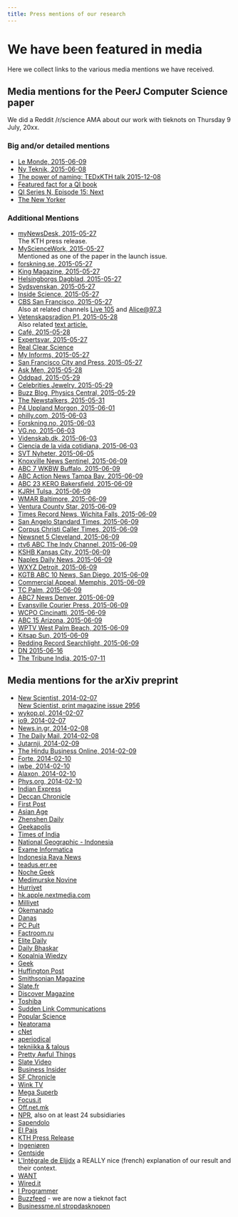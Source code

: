 ```yaml
---
title: Press mentions of our research
---
```


# We have been featured in media

Here we collect links to the various media mentions we have received.

## Media mentions for the PeerJ Computer Science paper

We did a Reddit /r/science AMA about our work with tieknots on Thursday 9 July, 20xx.

### Big and/or detailed mentions

-   [Le Monde, 2015-06-09](http://www.lemonde.fr/sciences/article/2015/06/09/la-topologie-du-n-ud-de-cravate_4650191_1650684.html)
-   [Ny Teknik, 2015-06-08](http://www.nyteknik.se/tekniknyheter/article3912366.ece)
-   [The power of naming: TEDxKTH talk 2015-12-08](https://www.youtube.com/watch?v=2pey8HS7JT8)
-   [Featured fact for a QI book](http://www.amazon.com/411-Facts-Knock-You-Sideways/dp/0571317774/ref=sr_1_1?ie=UTF8&qid=1433964846&sr=8-1&keywords=1411+qi+facts+to+knock+you+sideways&pebp=1433964850463&perid=04C1896288934A879AE5)
-   [QI Series N, Episode 15: Next](https://www.comedy.co.uk/tv/qi/episodes/14/15/)
-   [The New Yorker](https://www.newyorker.com/culture/annals-of-inquiry/the-man-who-invented-fifteen-hundred-necktie-knots)

### Additional Mentions

-   [myNewsDesk, 2015-05-27](http://www.mynewsdesk.com/se/kth/pressreleases/266-682-saett-att-knyta-din-slips-1167764)\
    The KTH press release.
-   [MyScienceWork, 2015-05-27](https://www.mysciencework.com/news/12069/the-first-peerj-computer-science-articles-have-arrived)\
    Mentioned as one of the paper in the launch issue.
-   [forskning.se, 2015-05-27](http://forskning.se/nyheterfakta/nyheter/pressmeddelanden/266682sattattknytadinslips.5.776bfdfd14d77ad8fcc3d3.html)
-   [King Magazine, 2015-05-27](http://www.kingmagazine.se/artiklar/nyheter/20150527/266-682-satt-att-knyta-din-slips)
-   [Helsingborgs Dagblad, 2015-05-27](http://www.hd.se/nyheter/sverige/2015/05/27/266-682-satt-att-knyta-en-slips/)
-   [Sydsvenskan, 2015-05-27](http://www.sydsvenskan.se/sverige/266-682-satt-att-knyta-en-slips/)
-   [Inside Science, 2015-05-27](http://www.insidescience.org/content/24882-ways-tie-your-necktie/2891)
-   [CBS San Francisco, 2015-05-27](http://sanfrancisco.cbslocal.com/2015/05/27/the-matrix-movies-inspires-24882-ways-to-tie-your-necktie/)\
    Also at related channels [Live 105](http://live105.cbslocal.com/2015/05/27/the-matrix-movies-inspires-24882-ways-to-tie-your-necktie/) and [Alice@97.3](http://radioalice.cbslocal.com/2015/05/27/the-matrix-movies-inspires-24882-ways-to-tie-your-necktie/)
-   [Vetenskapsradion P1, 2015-05-28](http://sverigesradio.se/sida/avsnitt/549869?programid=406)\
    Also related [text article.](http://sverigesradio.se/sida/artikel.aspx?programid=406&artikel=6175794)
-   [Café, 2015-05-28](http://cafe.se/kth-forskare-har-raknat-ut-hur-manga-slipsknutar-det-finns-det-ar-fler-an-du-tror/)
-   [Expertsvar. 2015-05-27](http://expertsvar.se/pressmeddelanden/266-682-satt-att-knyta-din-slips/)
-   [Real Clear Science](http://www.realclearscience.com/articles/2015/05/28/24882_ways_to_tie_your_necktie_109241.html)
-   [My Informs, 2015-05-27](http://myinforms.com/en/a/13408281-24882-ways-to-tie-your-necktie/)
-   [San Francisco City and Press, 2015-05-27](http://sanfrancisco.cityandpress.com/node/9644030)
-   [Ask Men, 2015-05-28](http://www.askmen.com/news/fashion/how-to-tie-a-tie-266-682-different-ways.html)
-   [Oddpad, 2015-05-29](http://oddpad.com/who-knew-there-were-266682-different-ways-to-tie-a-tie/)
-   [Celebrities Jewelry, 2015-05-29](http://www.celebritiesjewelry.com/05/29/who-knew-there-were-266682-different-ways-to-tie-a-tie/)
-   [Buzz Blog, Physics Central, 2015-05-29](http://www.physicscentral.com/buzz/blog/index.cfm?postid=5127399933140089546)
-   [The Newstalkers, 2015-05-31](http://thenewstalkers.com/m/discussion?id=6450411%3ATopic%3A1629194)
-   [P4 Uppland Morgon, 2015-06-01](http://t.sr.se/1I43rLr)
-   [philly.com, 2015-06-03](http://www.philly.com/philly/news/science/24882_ways_to_tie_your_necktie.html)
-   [Forskning.no, 2015-06-03](http://forskning.no/2015/06/hvor-mange-slipsknuter-finnes-det)
-   [VG.no, 2015-06-03](http://www.vg.no/forbruker/hvor-mange-slipsknuter-finnes-det/a/23463351/)
-   [Videnskab.dk, 2015-06-03](http://videnskab.dk/kort-nyt/forskere-laver-guide-til-en-kvart-million-slipseknuder)
-   [Ciencia de la vida cotidiana, 2015-06-03](http://cienciajs.blogspot.com.es/2015/06/nudos-de-corbata.html)
-   [SVT Nyheter, 2015-06-05](http://www.svt.se/nyheter/inrikes/kth-s-slips-forskare-sa-har-manga-slipsknutar-gar-att-knyta)
-   [Knoxville News Sentinel, 2015-06-09](http://www.knoxnews.com/news/scientists-discover-24882-ways-to-tie-a-necktie)
-   [ABC 7 WKBW Buffalo, 2015-06-09](http://www.wkbw.com/news/national/scientists-discover-24882-ways-to-tie-a-necktie)
-   [ABC Action News Tampa Bay, 2015-06-09](http://www.abcactionnews.com/news/national/scientists-discover-24882-ways-to-tie-a-necktie)
-   [ABC 23 KERO Bakersfield, 2015-06-09](http://www.turnto23.com/news/scientists-discover-24882-ways-to-tie-a-necktie)
-   [KJRH Tulsa, 2015-06-09](http://www.kjrh.com/news/national/scientists-discover-24882-ways-to-tie-a-necktie)
-   [WMAR Baltimore, 2015-06-09](http://www.abc2news.com/news/national/scientists-discover-24882-ways-to-tie-a-necktie)
-   [Ventura County Star, 2015-06-09](http://www.vcstar.com/news/national/scientists-discover-24882-ways-to-tie-a-necktie)
-   [Times Record News, Wichita Falls, 2015-06-09](http://www.timesrecordnews.com/news/national/scientists-discover-24882-ways-to-tie-a-necktie)
-   [San Angelo Standard Times, 2015-06-09](http://www.gosanangelo.com/news/national/scientists-discover-24882-ways-to-tie-a-necktie)
-   [Corpus Christi Caller Times, 2015-06-09](http://www.caller.com/news/national/scientists-discover-24882-ways-to-tie-a-necktie)
-   [Newsnet 5 Cleveland, 2015-06-09](http://www.newsnet5.com/news/national/scientists-discover-24882-ways-to-tie-a-necktie)
-   [rtv6 ABC The Indy Channel, 2015-06-09](http://www.theindychannel.com/news/scientists-discover-24882-ways-to-tie-a-necktie)
-   [KSHB Kansas City, 2015-06-09](http://www.kshb.com/news/national/scientists-discover-24882-ways-to-tie-a-necktie)
-   [Naples Daily News, 2015-06-09](http://www.naplesnews.com/news/national/scientists-discover-24882-ways-to-tie-a-necktie)
-   [WXYZ Detroit, 2015-06-09](http://www.wxyz.com/news/national/scientists-discover-24882-ways-to-tie-a-necktie)
-   [KGTB ABC 10 News, San Diego, 2015-06-09](http://www.10news.com/news/national/scientists-discover-24882-ways-to-tie-a-necktie)
-   [Commercial Appeal, Memphis, 2015-06-09](http://www.commercialappeal.com/news/national/scientists-discover-24882-ways-to-tie-a-necktie)
-   [TC Palm, 2015-06-09](http://www.tcpalm.com/news/national/scientists-discover-24882-ways-to-tie-a-necktie)
-   [ABC7 News Denver, 2015-06-09](http://www.thedenverchannel.com/news/national/scientists-discover-24882-ways-to-tie-a-necktie)
-   [Evansville Courier Press, 2015-06-09](http://www.courierpress.com/news/national/scientists-discover-24882-ways-to-tie-a-necktie)
-   [WCPO Cincinatti, 2015-06-09](http://www.wcpo.com/news/national/scientists-discover-24882-ways-to-tie-a-necktie)
-   [ABC 15 Arizona, 2015-06-09](http://www.abc15.com/news/national/scientists-discover-24882-ways-to-tie-a-necktie)
-   [WPTV West Palm Beach, 2015-06-09](http://www.wptv.com/news/national/scientists-discover-24882-ways-to-tie-a-necktie%22)
-   [Kitsap Sun, 2015-06-09](http://www.kitsapsun.com/news/national/scientists-discover-24882-ways-to-tie-a-necktie)
-   [Redding Record Searchlight, 2015-06-09](http://www.redding.com/news/national/scientists-discover-24882-ways-to-tie-a-necktie)
-   [DN 2015-06-16](http://dela.dn.se/AYIDB4zSzDEo_WXgh3JzRMUxzahbnzcFAi73fA3wzjWqZZOlmQHV2UHkkupMVNXlHy-bnoLdn6ER8KEyrItUHw,,)
-   [The Tribune India, 2015-07-11](http://www.tribuneindia.com/news/trends/all-tied-up/103283.html)

## Media mentions for the arXiv preprint

-   [New Scientist, 2014-02-07](http://www.newscientist.com/article/dn25019-matrix-villain-spawns-177000-ways-to-knot-a-tie.html)\
    [New Scientist, print magazine issue 2956](http://www.newscientist.com/article/mg22129563.600-matrix-villain-spawns-177000-ways-to-knot-a-tie.html)
-   [wykop.pl, 2014-02-07](http://www.wykop.pl/link/1857578/generator-177-147-wiazan-krawatow/)
-   [io9, 2014-02-07](http://io9.com/there-are-177-000-ways-to-tie-a-tie-mathematicians-rep-1518449555)
-   [News.in.gr, 2014-02-08](http://news.in.gr/science-technology/article/?aid=1231294040)
-   [The Daily Mail, 2014-02-08](http://www.dailymail.co.uk/sciencetech/article-2554966/Scientist-discovers-177-000-ways-knot-tie-inspired-Matrix-villain.html)
-   [Jutarnji, 2014-02-09](http://www.jutarnji.hr/video--postoji-cak-177-147-nacina-da-zavezete-kravatu-naucite-ih-uz-pomoc--tie-knot-generatora--/1163411/)
-   [The Hindu Business Online, 2014-02-09](http://www.thehindubusinessline.com/news/science/mathematicians-find-177147-ways-to-knot-a-tie/article5670385.ece)
-   [Forte, 2014-02-10](http://forte.delfi.ee/news/teadus/kas-sa-ikka-solme-teha-oskad-voimalike-lipsusolmede-arv-kasvas-ule-177-000.d?id=67782479)
-   [iwbe, 2014-02-10](http://iwbe.ru/present/Issledovano-bolee-100000-sposobov-dlya-zavyazki-galstuka/)
-   [Alaxon, 2014-02-10](http://alaxon.co.il/daily/%D7%90%D7%99%D7%9A-%D7%9E%D7%AA%D7%9E%D7%98%D7%99%D7%A7%D7%90%D7%99-%D7%A7%D7%95%D7%A9%D7%A8-%D7%A2%D7%A0%D7%99%D7%91%D7%94/)
-   [Phys.org, 2014-02-10](http://phys.org/news/2014-02-mathematicians-ways.html)
-   [Indian Express](http://indianexpress.com/article/lifestyle/life-style/mathematicians-find-177147-ways-to-knot-a-tie/)
-   [Deccan Chronicle](http://www.deccanchronicle.com/140209/lifestyle-offbeat/article/mathematicians-find-177147-ways-knot-tie)
-   [First Post](http://www.firstpost.com/living/did-you-know-there-are-177000-ways-you-can-knot-a-tie-1381125.html)
-   [Asian Age](http://www.asianage.com/newsmakers/knot-your-necktie-177147-ways-168)
-   [Zhenshen Daily](http://szdaily.sznews.com/html/2014-02/10/content_2773366.htm)
-   [Geekapolis](http://geekapolis.fooyoh.com/geekapolis_gadgets_wishlist/12025397/mathematician-figured-out-more-than-100000-ways-to-knot-a-tie-video)
-   [Times of India](http://timesofindia.indiatimes.com/home/science/Mathematicians-find-177147-ways-to-knot-a-tie/articleshow/30134417.cms)
-   [National Geographic - Indonesia](http://nationalgeographic.co.id/berita/2014/02/metode-matematika-ungkap-177-ribu-cara-mengikat-dasi)
-   [Exame Informatica](http://exameinformatica.sapo.pt/noticias/ciencia/2014-02-10-Gravatas-ciencia-mostra-que-e-possivel-fazer-177-mil-nos-diferentes)
-   [Indonesia Raya News](http://indonesiarayanews.com/read/2014/02/10/92843/ada-ribuan-cara-membuat-ikatan-dasi)
-   [teadus.err.ee](http://teadus.err.ee/v/yhiskond/2ac42977-adaa-456a-b1e7-b1f607c8d89a)
-   [Noche Geek](http://nochegeek.com/maneras-de-atar-una-corbata/)
-   [Medimurske Novine](http://www.mnovine.hr/novo/index.php?option=com_content&view=article&id=25406:video-zaveite-kravatu-kao-negativac-iz-matrixa&catid=42:vijesti&Itemid=400&keepThis=true&TB_iframe=true&height=650&width=850&caption=Naslovnica)
-   [Hurriyet](http://www.hurriyet.com.tr/dunya/25772699.asp)
-   [hk.apple.nextmedia.com](http://hk.apple.nextmedia.com/international/art/20140210/18620429)
-   [Milliyet](http://gundem.milliyet.com.tr/kravata-dugum-atmanin-177-bin-147/gundem/detay/1834323/default.htm?ref=OtherNews)
-   [Okemanado](http://www.okemanado.com/2014/metode-matematika-ungkap-177-ribu-cara-mengikat-dasi/)
-   [Danas](http://tuzla.danas.info/2014/02/10/za-sve-one-koji-i-dalje-ne-znaju-zavezati-kravatu-nikad-necete-pogoditi-koliko-za-to-postoji-nacina/)
-   [PC Pult](http://pcpult.hu/it-technologia/hardver/vigyel-egy-kis-valtozatossagot-a-nyakkendod-eletebe.html)
-   [Factroom.ru](http://www.factroom.ru/facts/48276)
-   [Elite Daily](http://elitedaily.com/news/world/scientists-figure-out-over-177000-ways-to-tie-a-knot/)
-   [Daily Bhaskar](http://daily.bhaskar.com/article-hf/WOR-in-how-many-ways-can-you-knot-a-tie-mathematicians-say-177147-4518039-NOR.html)
-   [Kopalnia Wiedzy](http://kopalniawiedzy.pl/krawat-wiazanie-sposoby-Merowing-teoria-bladzenia-po-kracie-Mikael-Vejdemo-Johansson,19695)
-   [Geek](http://www.geek.com/science/mathematicians-discover-there-are-180000-ways-to-tie-a-tie-thanks-to-the-matrix-1584589/)
-   [Huffington Post](http://www.huffingtonpost.com/2014/02/11/ways-to-tie-a-tie-math-video_n_4760867.html?utm_hp_ref=technology&ir=Technology)
-   [Smithsonian Magazine](http://www.smithsonianmag.com/smart-news/mathematician-calculates-177147-ways-tie-tie-180949709/)
-   [Slate.fr](http://www.slate.fr/life/83335/noeuds-cravate)
-   [Discover Magazine](http://blogs.discovermagazine.com/d-brief/2014/02/11/mathematician-calculates-177147-ways-tie-tie)
-   [Toshiba](http://start.toshiba.com/news/read/category/Technology/article/popular_sc-there_are_177147_ways_to_tie_a_tie-ncrd)
-   [Sudden Link Communications](http://home-uat.suddenlink.net/news/read/category/Technology/article/popular_sc-there_are_177147_ways_to_tie_a_tie-ncrd)
-   [Popular Science](http://www.popsci.com/article/science/there-are-177147-ways-tie-tie)
-   [Neatorama](http://www.neatorama.com/2014/02/11/According-to-Mathematicians-There-Are-177147-Ways-to-Tie-a-Tie)
-   [cNet](http://www.cnet.com.au/mathematicians-find-177147-ways-to-tie-a-tie-339346611.htm)
-   [aperiodical](http://aperiodical.com/2014/02/tie-tie-tie-a-tie-fly-fly-fly-as-you-might/)
-   [tekniikka & talous](http://www.tekniikkatalous.fi/viihde/arvaatko+kuinka+monella+tapaa+solmion+voi+solmia+matemaatikko+laski/a966842)
-   [Pretty Awful Things](http://prettyawfulthings.com/2014/02/12/177000-ways-to-knot-a-tie/)
-   [Slate Video](http://www.slate.com/articles/video/video/2014/02/how_many_ways_are_there_to_tie_a_tie_177_147_according_to_researchers.html)
-   [Business Insider](http://www.businessinsider.com/random-tie-tying-generator-2014-2)
-   [SF Chronicle](http://www.sfgate.com/technology/businessinsider/article/Here-Are-More-Than-177-000-Ways-To-Tie-A-Tie-5233745.php)
-   [Wink TV](http://www.winknews.com/Weird/2014-02-14/Mathematicians-find-177147-ways-to-tie-a-necktie#.Uv4VL2QqdLU)
-   [Mega Superb](http://www.megasuperb.com/there-are-177147-ways-to-tie-a-tie/)
-   [Focus.it](http://www.focus.it/cultura/curiosita/le-cravatte-esistono-177147-modi-per-annodarle_C12.aspx)
-   [Off.net.mk](http://off.net.mk/zezalici/kanta/brejking-njus-za-vratovrskite)
-   [NPR](http://www.npr.org/2014/02/15/277385129/the-thousands-of-ways-to-tie-a-tie), also on at least 24 subsidiaries
-   [Sapendolo](http://www.sapendolo.it/177147-modi-annodare-cravatta/)
-   [El Pais](http://elpais.com/elpais/2014/02/17/icon/1392648957_252488.html)
-   [KTH Press Release](http://www.kth.se/en/aktuellt/nyheter/mathematician-sees-tie-between-knots-and-cyber-security-1.456411)
-   [Ingeniøren](http://ing.dk/artikel/matematisk-beregning-du-kan-binde-dit-slips-paa-177147-maader-166504)
-   [Gentside](http://www.gentside.com/cravate/quand-039-039-matrix-039-039-devient-une-source-d-039-inspiration-geniale-pour-les-noeuds-de-cravate_art59149.html)
-   [L\'Intégrale de Eljjdx](http://eljjdx.canalblog.com/archives/2014/02/23/29251687.html) a REALLY nice (french) explanation of our result and their context.
-   [WANT](http://www.want.nl/met-de-tie-knot-generator-kun-je-een-stropdas-op-177-147-verschillende-manieren-strikken/)
-   [Wired.it](http://www.wired.it/scienza/lab/2014/03/18/matematica-nodo-cravatta/)
-   [I Programmer](http://www.i-programmer.info/news/112-theory/6944-more-ties-than-we-thought-or-ties-of-the-matrix.html)
-   [Buzzfeed](http://www.buzzfeed.com/tiebros/10-mens-necktie-facts-you-never-knew-wlhp) - we are now a tieknot fact
-   [Businessme.nl stropdasknopen](stropdasknopen.com/testblog)

